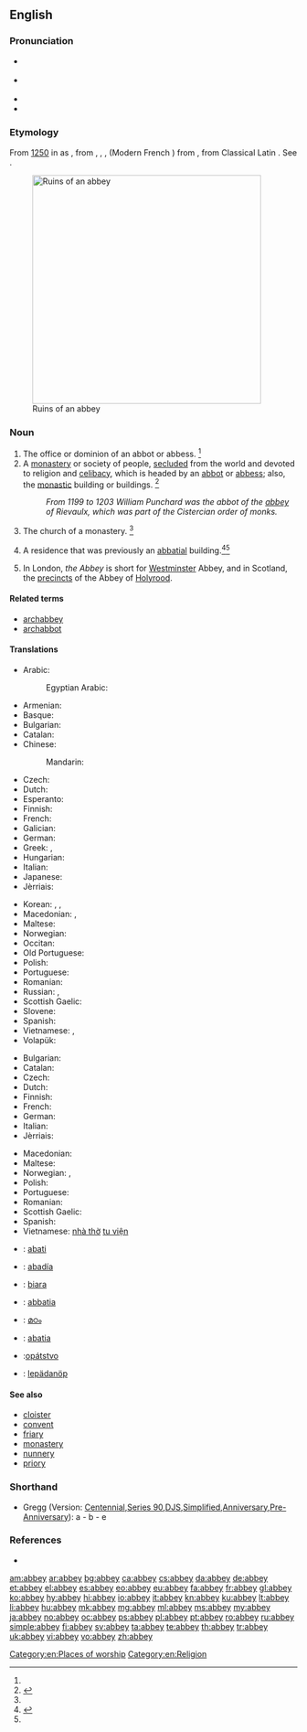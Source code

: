 {{also|Abbey}}
==English==
{{wikisource1911Enc|Abbey}}
===Pronunciation===
* {{a|RP}} {{IPA|/ˈæb.i/}}
* {{a|GenAm}} {{IPA|/ˈæb.i/}}
* {{audio|En-us-abbey.ogg|audio (US)}}
* {{rhymes|æbi}}

===Etymology===
From [[w:1250|1250]] in {{etyl|enm|en}} as {{term|abbeye|lang=enm||convent headed by an [[abbot]]|lang=enm}}, from {{etyl|fro|en}} {{term|abaie|abaïe|lang=fro}}, {{term|abbaïe|lang=fro}}, {{term|abeïe|lang=fro}}, {{term|abbeie|abbeïe|lang=fro}} (Modern French {{term|abbaye|lang=fr}}) from {{etyl|LL.|en}} {{term/t|la|abbātia}}, from Classical Latin {{term/t|la|abbās||abbot}}. See {{term|abbot|lang=en}}.

[[Image:Fountains Abbey view crop1 2005-08-27.jpg|400px|thumb|Ruins of an abbey]]

===Noun===
{{en-noun}}

# The office or dominion of an abbot or abbess. {{defdate|First attested around 1150 to 1350.}}<ref name=SOED/>
# A [[monastery]] or society of people, [[secluded]] from the world and devoted to religion and [[celibacy]], which is headed by an [[abbot]] or [[abbess]]; also, the [[monastic]] building or buildings. {{defdate|First attested around 1150 to 1350.}}<ref name=SOED>{{reference-book | last =| first = | authorlink =  | coauthors =  | editor =Brown, Lesley  | others =  | title = The Shorter Oxford English Dictionary | origdate =  | origyear = 1933| origmonth =  | url =  | format =  | accessdate =  | accessyear =  | accessmonth =  | edition = 5th | date =  | year =2003| month =  | publisher =Oxford University Press  | location =Oxford, UK | language =  | id =  | doi = | isbn =978-0-19-860575-7 | lccn = | ol = | pages =3| chapter =  | chapterurl =  | quote =}}</ref>
#: ''From 1199 to 1203 William Punchard was the abbot of the [[abbey]] of Rievaulx, which was part of the Cistercian order of monks.''
# The church of a monastery. {{defdate|First attested around 1150 to 1350.}}<ref name=SOED/>
# {{context|UK|lang=en}} A residence that was previously an [[abbatial]] building.<ref>{{reference-book | last =| first = | authorlink =  | coauthors =  | editor =Urdang, Laurence    | others =  | title = The Random House College Dictionary | origdate =  | origyear = 1975| origmonth =  | url =  | format =  | accessdate =  | accessyear =  | accessmonth =  | edition =  | date =  | year =1984| month =  | publisher =Random House, Inc.  | location = New York, NY | language =  | id =  | doi = | isbn =0-394-43600-8 | lccn = | ol = | pages =1| chapter =  | chapterurl =  | quote =}}</ref>{{defdate|Mid 16<sup>th</sup> century.}}<ref name=SOED/>
# {{context|capitalized|lang=en}} In London, ''the Abbey'' is short for [[Westminster]] Abbey, and in Scotland, the [[precincts]] of the Abbey of [[Holyrood]].

====Related terms====
* [[archabbey]]
* [[archabbot]]

====Translations====
{{trans-top|monastery headed by an abbot}}
* Arabic: {{t|ar|دير|m|tr=dayr|sc=Arab}}
*: Egyptian Arabic: {{t|arz|دير|m|tr=dér|sc=Arab}}
* Armenian: {{t+|hy|աբբայություն|tr=abbayutʿyun|sc=Armn}}
* Basque: {{t+|eu|abadia}}
* Bulgarian: {{t+|bg|абатство|n|tr=abátstvo}}
* Catalan: {{t+|ca|abadia|f}}
* Chinese:
*: Mandarin: {{t+|cmn|修道院|tr=xiūdàoyuàn|sc=Hani}}
* Czech: {{t+|cs|opatství|n}}
* Dutch: {{t+|nl|abdij|f}}
* Esperanto: {{t+|eo|abatejo}}
* Finnish: {{t+|fi|luostari}}
* French: {{t+|fr|abbaye|f}}
* Galician: {{t+|gl|abadía|f}}
* German: {{t+|de|Abtei|f}}
* Greek: {{t+|el|αβαείο|n|tr=avaeío}}, {{t+|el|μοναστήρι|n|tr=monastíri}}
* Hungarian: {{t+|hu|apátság}}
* Italian: {{t+|it|abbazia|f}}
* Japanese: {{t|ja|修道院|tr=しゅうどういん, shūdōin|sc=Jpan}}
* Jèrriais: {{t|roa-jer|abbaye|f}}
{{trans-mid}}
* Korean: {{t+|ko|수도원|tr=修道院, sudowon|sc=Hang}}, {{t+|ko|수원|tr=修院, suwon|sc=Hang}}, {{t+|ko|승원|tr=僧院, 僧園, seung-won|sc=Hang}}
* Macedonian: {{t|mk|опатија|f|tr=opátija}}, {{t|mk|игуменија|f|tr=iguménija|sc=Cyrl}}
* Maltese: {{t|mt|abbatija}}
* Norwegian: {{t+|no|abbedi|n}}
* Occitan: {{t+|oc|abadiá|f}}
* Old Portuguese: {{t|roa-ptg|abadia}}
* Polish: {{t+|pl|opactwo|n}}
* Portuguese: {{t+|pt|abadia|f}}
* Romanian: {{t+|ro|abație|f}}
* Russian: {{t+|ru|аббатство|n|tr=abbátstvo}}, {{t+|ru|монастырь|m|tr=monastýr'}}
* Scottish Gaelic: {{t|gd|abaid|f}}
* Slovene: {{t+|sl|opatija|f}}
* Spanish: {{t+|es|abadía|f}}
* Vietnamese: {{t+|vi|tu viện}}, {{t+|vi|nhà tu}}
* Volapük: {{t+|vo|lepädanöp}}
{{trans-bottom}}

{{trans-top|church of a monastery}}
* Bulgarian: {{t|bg|манастирска църква}}
* Catalan: {{t+|ca|abadia|f}}
* Czech: {{t+|cs|opatství|n}}
* Dutch: {{t|nl|abdijkerk|f}}
* Finnish: {{t+|fi|luostarikirkko}}
* French: {{t+|fr|abbaye|f}}
* German: {{t+|de|Kloster|n}}
* Italian: {{t+|it|abbazia|f}}
* Jèrriais: {{t|roa-jer|abbaye|f}}
{{trans-mid}}
* Macedonian: {{t|mk|игуменија|f|tr=iguménija|sc=Cyrl}}
* Maltese: {{t|mt|abbatija}}
* Norwegian: {{t+|no|abbedi|n}}, {{t|no|klosterkirke}}
* Polish: {{t+|pl|opactwo|n}}
* Portuguese: {{t+|pt|abadia|f}}
* Romanian: {{t+|ro|abație|f}}
* Scottish Gaelic: {{t|gd|abaid|f}}
* Spanish: {{t+|es|abadía|f}}
* Vietnamese: [[nhà thờ]] [[tu viện]]
{{trans-bottom}}

{{checktrans-top}}
* {{ttbc|br}}: [[abati]] {{g|f}}
* {{ttbc|gl}}: [[abadía]] {{g|f}}
* {{ttbc|id}}: [[biara]]
* {{ttbc|ia}}: [[abbatia]]
{{trans-mid}}
* {{ttbc|ml}}: [[മഠം]]
* {{ttbc|nov}}: [[abatia]]
* {{ttbc|sk}}:[[opátstvo]] {{g|n}}
* {{ttbc|vo}}: [[lepädanöp]]
{{trans-bottom}}

====See also====
* [[cloister]]
* [[convent]]
* [[friary]]
* [[monastery]]
* [[nunnery]]
* [[priory]]

===Shorthand===
* Gregg (Version: [http://en.wikipedia.org/wiki/Gregg_Shorthand#Centennial_Gregg_Shorthand Centennial],[http://en.wikipedia.org/wiki/Gregg_Shorthand#Series_90_Gregg_Shorthand Series 90],[http://en.wikipedia.org/wiki/Gregg_Shorthand#Diamond_Jubilee_Gregg_Shorthand DJS],[http://en.wikipedia.org/wiki/Gregg_Shorthand#Simplified_Gregg_Shorthand Simplified],[http://en.wikipedia.org/wiki/Gregg_Shorthand#Anniversary_Gregg_Shorthand Anniversary],[http://en.wikipedia.org/wiki/Gregg_Shorthand#Pre-Anniversary_Gregg_Shorthand Pre-Anniversary]): a - b - e

===References===
<references/>
* {{R:Webster 1913}}

[[Category:en:Places of worship]]
[[Category:en:Religion]]

[[am:abbey]]
[[ar:abbey]]
[[bg:abbey]]
[[ca:abbey]]
[[cs:abbey]]
[[da:abbey]]
[[de:abbey]]
[[et:abbey]]
[[el:abbey]]
[[es:abbey]]
[[eo:abbey]]
[[eu:abbey]]
[[fa:abbey]]
[[fr:abbey]]
[[gl:abbey]]
[[ko:abbey]]
[[hy:abbey]]
[[hi:abbey]]
[[io:abbey]]
[[it:abbey]]
[[kn:abbey]]
[[ku:abbey]]
[[lt:abbey]]
[[li:abbey]]
[[hu:abbey]]
[[mk:abbey]]
[[mg:abbey]]
[[ml:abbey]]
[[ms:abbey]]
[[my:abbey]]
[[ja:abbey]]
[[no:abbey]]
[[oc:abbey]]
[[ps:abbey]]
[[pl:abbey]]
[[pt:abbey]]
[[ro:abbey]]
[[ru:abbey]]
[[simple:abbey]]
[[fi:abbey]]
[[sv:abbey]]
[[ta:abbey]]
[[te:abbey]]
[[th:abbey]]
[[tr:abbey]]
[[uk:abbey]]
[[vi:abbey]]
[[vo:abbey]]
[[zh:abbey]]